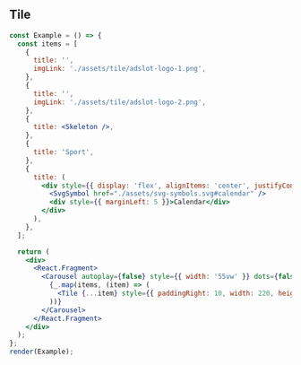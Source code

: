 
## Tile

```jsx live=true
const Example = () => {
  const items = [
    {
      title: '',
      imgLink: './assets/tile/adslot-logo-1.png',
    },
    {
      title: '',
      imgLink: './assets/tile/adslot-logo-2.png',
    },
    {
      title: <Skeleton />,
    },
    {
      title: 'Sport',
    },
    {
      title: (
        <div style={{ display: 'flex', alignItems: 'center', justifyContent: 'center', lineHeight: '16px' }}>
          <SvgSymbol href="./assets/svg-symbols.svg#calendar" />
          <div style={{ marginLeft: 5 }}>Calendar</div>
        </div>
      ),
    },
  ];

  return (
    <div>
      <React.Fragment>
        <Carousel autoplay={false} style={{ width: '55vw' }} dots={false}>
          {_.map(items, (item) => (
            <Tile {...item} style={{ paddingRight: 10, width: 220, height: 300 }} />
          ))}
        </Carousel>
      </React.Fragment>
    </div>
  );
};
render(Example);
```

<Props componentName="Tile" />
